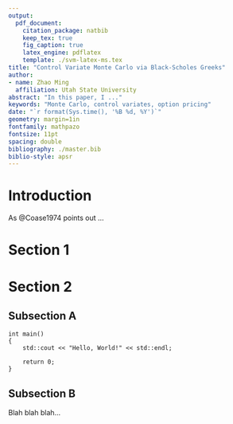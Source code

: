 ---
output: 
  pdf_document:
    citation_package: natbib
    keep_tex: true
    fig_caption: true
    latex_engine: pdflatex
    template: ./svm-latex-ms.tex
title: "Control Variate Monte Carlo via Black-Scholes Greeks"
author:
- name: Zhao Ming
  affiliation: Utah State University
abstract: "In this paper, I ..."
keywords: "Monte Carlo, control variates, option pricing"
date: "`r format(Sys.time(), '%B %d, %Y')`"
geometry: margin=1in
fontfamily: mathpazo
fontsize: 11pt
spacing: double
bibliography: ./master.bib
biblio-style: apsr
---

# Introduction


As @Coase1974 points out ...

# Section 1


# Section 2


## Subsection A

```{Rcpp eval = FALSE}
int main()
{
	std::cout << "Hello, World!" << std::endl;

	return 0;
}
```

## Subsection B

Blah blah blah...


<!--
# References
\setlength{\parindent}{-0.2in}
\setlength{\leftskip}{0.2in}
\setlength{\parskip}{8pt}
\vspace*{-0.2in}
\noindent
-->


